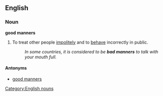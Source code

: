 ==English==

===Noun===
'''good manners'''

# {{pluralonly}}To treat other people [[impolitely]] and to [[behave]] incorrectly in public.
#:''In some countries, it is considered to be '''bad manners''' to talk with your mouth full.''

====Antonyms====
*[[good manners]]

{{anagrams:en/aabdemnnrs}}
[[Category:English nouns]]